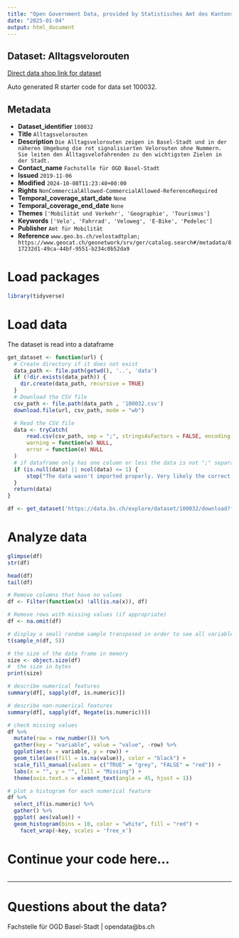 ```yaml
---
title: "Open Government Data, provided by Statistisches Amt des Kantons Basel-Stadt - Fachstelle OGD"
date: "2025-01-04"
output: html_document
---
```


## Dataset: Alltagsvelorouten

[Direct data shop link for dataset](https://data.bs.ch/explore/dataset/100032)

Auto generated R starter code for data set 100032.

## Metadata

- **Dataset_identifier** `100032`
- **Title** `Alltagsvelorouten`
- **Description** `Die Alltagsvelorouten zeigen in Basel-Stadt und in der näheren Umgebung die rot signalisierten Velorouten ohne Nummern. Sie leiten den Alltagsvelofahrenden zu den wichtigsten Zielen in der Stadt.`
- **Contact_name** `Fachstelle für OGD Basel-Stadt`
- **Issued** `2019-11-06`
- **Modified** `2024-10-08T11:23:40+00:00`
- **Rights** `NonCommercialAllowed-CommercialAllowed-ReferenceRequired`
- **Temporal_coverage_start_date** `None`
- **Temporal_coverage_end_date** `None`
- **Themes** `['Mobilität und Verkehr', 'Geographie', 'Tourismus']`
- **Keywords** `['Velo', 'Fahrrad', 'Veloweg', 'E-Bike', 'Pedelec']`
- **Publisher** `Amt für Mobilität`
- **Reference** `www.geo.bs.ch/velostadtplan; https://www.geocat.ch/geonetwork/srv/ger/catalog.search#/metadata/817232d1-49ca-44bf-9551-b234c0b52da9`


# Load packages

```r

library(tidyverse)
```

# Load data

The dataset is read into a dataframe

```r
get_dataset <- function(url) {
  # Create directory if it does not exist
  data_path <- file.path(getwd(), '..', 'data')
  if (!dir.exists(data_path)) {
    dir.create(data_path, recursive = TRUE)
  }
  # Download the CSV file
  csv_path <- file.path(data_path , '100032.csv')
  download.file(url, csv_path, mode = "wb")

  # Read the CSV file
  data <- tryCatch(
      read.csv(csv_path, sep = ";", stringsAsFactors = FALSE, encoding = "UTF-8"),
      warning = function(w) NULL,
      error = function(e) NULL
  )
  # if dataframe only has one column or less the data is not ";" separated
  if (is.null(data) || ncol(data) <= 1) {
      stop("The data wasn't imported properly. Very likely the correct separator couldn't be found.\nPlease check the dataset manually and adjust the code.")
  }
  return(data)
}
```

```r

df <- get_dataset('https://data.bs.ch/explore/dataset/100032/download?format=csv&timezone=Europe%2FZurich')

```

# Analyze data

```r

glimpse(df)
str(df)

head(df)
tail(df)

```

```r
# Remove columns that have no values
df <- Filter(function(x) !all(is.na(x)), df)

# Remove rows with missing values (if appropriate)
df <- na.omit(df)
```

```r
# display a small random sample transposed in order to see all variables
t(sample_n(df, 5))
```

```r
# the size of the data frame in memory
size <- object.size(df)
#  the size in bytes
print(size)
```

```r
# describe numerical features
summary(df[, sapply(df, is.numeric)])
```

```r
# describe non-numerical features
summary(df[, sapply(df, Negate(is.numeric))])
```

```r
# check missing values
df %>%
  mutate(row = row_number()) %>%
  gather(key = "variable", value = "value", -row) %>%
  ggplot(aes(x = variable, y = row)) +
  geom_tile(aes(fill = is.na(value)), color = "black") +
  scale_fill_manual(values = c("TRUE" = "grey", "FALSE" = "red")) +
  labs(x = "", y = "", fill = "Missing") +
  theme(axis.text.x = element_text(angle = 45, hjust = 1))
```

```r
# plot a histogram for each numerical feature
df %>%
  select_if(is.numeric) %>%
  gather() %>%
  ggplot( aes(value)) +
  geom_histogram(bins = 10, color = "white", fill = "red") +
    facet_wrap(~key, scales = 'free_x')
```

# Continue your code here...

```r

```
------------------------------------------------------------------------

# Questions about the data?

Fachstelle für OGD Basel-Stadt | opendata@bs.ch

